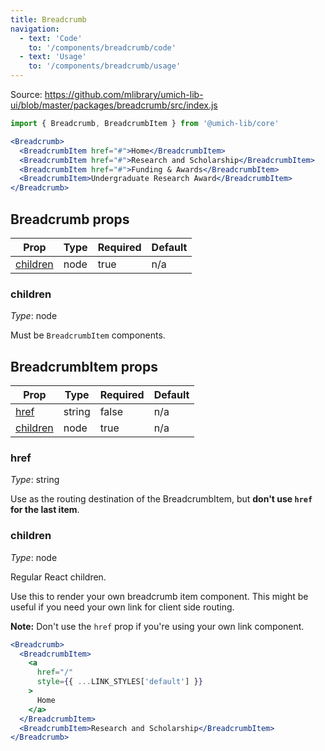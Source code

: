 ```yaml
---
title: Breadcrumb
navigation:
  - text: 'Code'
    to: '/components/breadcrumb/code'
  - text: 'Usage'
    to: '/components/breadcrumb/usage'
---
```



Source: https://github.com/mlibrary/umich-lib-ui/blob/master/packages/breadcrumb/src/index.js

```js
import { Breadcrumb, BreadcrumbItem } from '@umich-lib/core'
```

```jsx live=true
<Breadcrumb>
  <BreadcrumbItem href="#">Home</BreadcrumbItem>
  <BreadcrumbItem href="#">Research and Scholarship</BreadcrumbItem>
  <BreadcrumbItem href="#">Funding & Awards</BreadcrumbItem>
  <BreadcrumbItem>Undergraduate Research Award</BreadcrumbItem>
</Breadcrumb>
```

## Breadcrumb props

|Prop|Type|Required|Default|
|----|----|--------|-------|
|[children](#children)|node|true|n/a|

### children

*Type*: node

Must be `BreadcrumbItem` components.

## BreadcrumbItem props

|Prop|Type|Required|Default|
|----|----|--------|-------|
|[href](#href)|string|false|n/a|
|[children](#children)|node|true|n/a|

### href

*Type*: string

Use as the routing destination of the BreadcrumbItem, but **don't use `href` for the last item**.

### children

*Type*: node

Regular React children.

Use this to render your own breadcrumb item component. This might be useful if you need your own link for client side routing.

**Note:** Don't use the `href` prop if you're using your own link component.

```jsx live=true
<Breadcrumb>
  <BreadcrumbItem>
    <a
      href="/"
      style={{ ...LINK_STYLES['default'] }}
    >
      Home
    </a>
  </BreadcrumbItem>
  <BreadcrumbItem>Research and Scholarship</BreadcrumbItem>
</Breadcrumb>
```